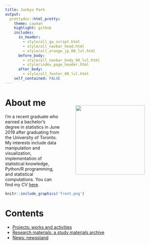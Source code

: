 ```yaml
---
title: Junkyu Park
output: 
  prettydoc::html_pretty:
    theme: cayman
    highlight: github
    includes:
      in_header: 
        - style/all_ga_script.html
        - style/all_navbar_head.html
        - style/all_orange_jp_00_lvl.html
      before_body:
        - style/all_navbar_body_00_lvl.html
        - style/index_page_header.html
      after_body:
        - style/all_footer_00_lvl.html
    self_contained: FALSE
---
```


<!-- Additional rendering required after knitting the document. -->
<!-- source() index_render.R after knitting. -->

# About me <a><img src="front.png" align="right" height="225" style="margin: 25px 50px;"/></a>

<!--html_preserve-->
<a href="https://www.facebook.com/asdfzxcvjkl1" class="fa fa-facebook" style="height: 20px;"></a>
<a href="https://github.com/joon3216" class="fa fa-github"></a>
<a href="https://linkedin.com/in/asdfzxcvjkl1/" class="fa fa-linkedin"></a>
<a href="https://twitter.com/joon3216" class="fa fa-twitter"></a>
<!--/html_preserve-->

I'm a recent graduate who earned a bachelor's degree in statistics in June 2019 after graduating from the University of Toronto. My interests include data manipulation and visualization, implementation of statistical knowledge, Python/R programming, and statistical computations. You can find my CV [here](files/cv_junkyu_park.pdf).




```r
knitr::include_graphics('front.png')
```


# Contents

* [Projects: works and activities](projects.html)
* [Research materials: a study materials archive](research_materials.html)
* [News: newsstand](news.html)





